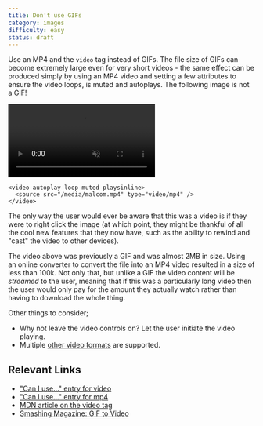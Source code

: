 ```yaml
---
title: Don't use GIFs
category: images
difficulty: easy
status: draft
---
```


Use an MP4 and the `video` tag instead of GIFs. The file size of GIFs can become extremely large even for very short videos - the same effect can be produced simply by using an MP4 video and setting a few attributes to ensure the video loops, is muted and autoplays. The following image is not a GIF!

<div className="text-center">
  <video autoPlay loop muted playsInline className="inline-block mt-5 mb-10">
    <source src="/media/malcom.mp4" type="video/mp4" />
  </video>
</div>

```
<video autoplay loop muted playsinline>
  <source src="/media/malcom.mp4" type="video/mp4" />
</video>
```

The only way the user would ever be aware that this was a video is if they were to right click the image (at which point, they might be thankful of all the cool new features that they now have, such as the ability to rewind and "cast" the video to other devices).

The video above was previously a GIF and was almost 2MB in size. Using an online converter to convert the file into an MP4 video resulted in a size of less than 100k. Not only that, but unlike a GIF the video content will be _streamed_ to the user, meaning that if this was a particularly long video then the user would only pay for the amount they actually watch rather than having to download the whole thing.

Other things to consider;

- Why not leave the video controls on? Let the user initiate the video playing.
- Multiple [other video formats](https://en.wikipedia.org/wiki/HTML5_video#Supported_video_and_audio_formats) are supported.

## Relevant Links

- ["Can I use..." entry for video](https://caniuse.com/video)
- ["Can I use..." entry for mp4](https://caniuse.com/mpeg4)
- [MDN article on the video tag](https://developer.mozilla.org/en-US/docs/Web/HTML/Element/video)
- [Smashing Magazine: GIF to Video](https://www.smashingmagazine.com/2018/11/gif-to-video/)
